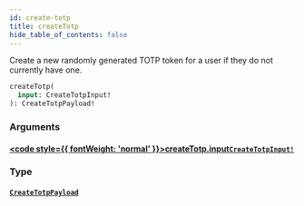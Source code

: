 ```yaml
---
id: create-totp
title: createTotp
hide_table_of_contents: false
---
```








Create a new randomly generated TOTP token for a user if they do not currently have one.

```graphql
createTotp(
  input: CreateTotpInput!
): CreateTotpPayload!
```


### Arguments

#### [<code style={{ fontWeight: 'normal' }}>createTotp.<b>input</b></code>](#)<Bullet />[`CreateTotpInput!`](/gql-api/inputs/create-totp-input) <Badge class="secondary" text="non-null"/> <Badge class="secondary" text="input"/>
> 
> 

### Type

#### [`CreateTotpPayload`](/gql-api/objects/create-totp-payload) <Badge class="secondary" text="object"/>
> 
> 





